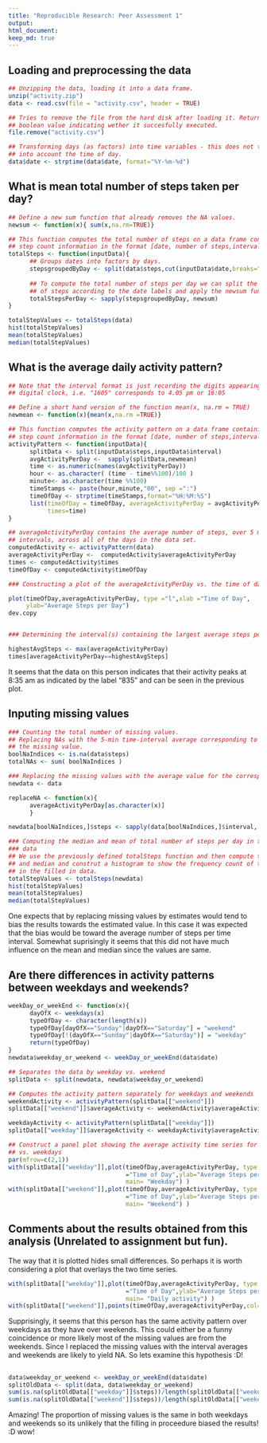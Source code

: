 ```yaml
---
title: "Reproducible Research: Peer Assessment 1"
output: 
html_document:
keep_md: true
---
```

## Loading and preprocessing the data
```r
## Unzipping the data, loading it into a data frame.
unzip("activity.zip")
data <- read.csv(file = "activity.csv", header = TRUE)

## Tries to remove the file from the hard disk after loading it. Returns a
## boolean value indicating wether it succesfully executed.
file.remove("activity.csv")

## Transforming days (as factors) into time variables - this does not take
## into account the time of day.
data$date <- strptime(data$date, format="%Y-%m-%d")
```

## What is mean total number of steps taken per day?
```r
## Define a new sum function that already removes the NA values.
newsum <- function(x){ sum(x,na.rm=TRUE)}

## This function computes the total number of steps on a data frame containing 
## step count information in the format [date, number of steps,interval,...]
totalSteps <- function(inputData){
      ## Groups dates into factors by days.
      stepsgroupedByDay <- split(data$steps,cut(inputData$date,breaks="day"))
      
      ## To compute the total number of steps per day we can split the number
      ## of steps according to the date labels and apply the newsum function.
      totalStepsPerDay <- sapply(stepsgroupedByDay, newsum)
}

totalStepValues <- totalSteps(data)
hist(totalStepValues)
mean(totalStepValues)
median(totalStepValues)
```


## What is the average daily activity pattern?
```r
## Note that the interval format is just recording the digits appearing in a
## digital clock, i.e. "1605" corresponds to 4.05 pm or 16:05

## Define a short hand version of the function mean(x, na.rm = TRUE)
newmean <- function(x){mean(x,na.rm =TRUE)}

## This function computes the activity pattern on a data frame containing 
## step count information in the format [date, number of steps,interval,...]
activityPattern <- function(inputData){
      splitData <- split(inputData$steps,inputData$interval)
      avgActivityPerDay <-  sapply(splitData,newmean)
      time <- as.numeric(names(avgActivityPerDay))
      hour <- as.character( (time - time%%100)/100 )
      minute<- as.character(time %%100)
      timeStamps <- paste(hour,minute,"00", sep =":")
      timeOfDay <- strptime(timeStamps,format="%H:%M:%S")
      list(timeOfDay = timeOfDay, averageActivityPerDay = avgActivityPerDay,
           times=time)
}

## averageActivityPerDay contains the average number of steps, over 5 minute
## intervals, across all of the days in the data set.
computedActivity <- activityPattern(data)
averageActivityPerDay <-  computedActivity$averageActivityPerDay
times <- computedActivity$times
timeOfDay <- computedActivity$timeOfDay

### Constructing a plot of the averageActivityPerDay vs. the time of day.

plot(timeOfDay,averageActivityPerDay, type ="l",xlab ="Time of Day",
     ylab="Average Steps per Day")
dev.copy


### Determining the interval(s) containing the largest average steps per day.

highestAvgSteps <- max(averageActivityPerDay)
times[averageActivityPerDay==highestAvgSteps]
```

It seems that the data on this person indicates that their activity peaks at 8:35 am as indicated by the label "835" and can be seen in the previous plot.


## Inputing missing values
```r
### Counting the total number of missing values.
## Replacing NAs with the 5-min time-interval average corresponding to 
## the missing value.
boolNaIndices <- is.na(data$steps)
totalNAs <- sum( boolNaIndices )

### Replacing the missing values with the average value for the corresponding interval.
newdata <- data

replaceNA <- function(x){ 
      averageActivityPerDay[as.character(x)]
      }

newdata[boolNaIndices,]$steps <- sapply(data[boolNaIndices,]$interval, replaceNA)

### Computing the median and mean of total number of steps per day in the new 
### data
## We use the previously defined totalSteps function and then compute the mean
## and median and construt a histogram to show the frequency count of total step
## in the filled in data.
totalStepValues <- totalSteps(newdata)
hist(totalStepValues)
mean(totalStepValues)
median(totalStepValues)
```

One expects that by replacing missing values by estimates would tend to bias the results towards the estimated value. In this case it was expected that the bias would be toward the average number of steps per time interval. Somewhat suprisingly it seems that this did not have much influence on the mean and median since the values are same.

## Are there differences in activity patterns between weekdays and weekends?
```r
weekDay_or_weekEnd <- function(x){
      dayOfX <- weekdays(x)
      typeOfDay <- character(length(x))
      typeOfDay[dayOfX=="Sunday"|dayOfX=="Saturday"] = "weekend"
      typeOfDay[!(dayOfX=="Sunday"|dayOfX=="Saturday")] = "weekday"
      return(typeOfDay)
}
newdata$weekday_or_weekend <- weekDay_or_weekEnd(data$date)

## Separates the data by weekday vs. weekend
splitData <- split(newdata, newdata$weekday_or_weekend)

## Computes the activity pattern separately for weekdays and weekends
weekendActivity <- activityPattern(splitData[["weekend"]])
splitData[["weekend"]]$averageActivity <- weekendActivity$averageActivityPerDay

weekdayActivity <- activityPattern(splitData[["weekday"]])
splitData[["weekday"]]$averageActivity <- weekdayActivity$averageActivityPerDay

## Construct a panel plot showing the average activity time series for weekends
## vs. weekdays
par(mfrow=c(2,1))
with(splitData[["weekday"]],plot(timeOfDay,averageActivityPerDay, type ="l",xlab
                                 ="Time of Day",ylab="Average Steps per Day",
                                 main= "Weekday") )
with(splitData[["weekend"]],plot(timeOfDay,averageActivityPerDay, type ="l",xlab
                                 ="Time of Day",ylab="Average Steps per Day",
                                 main= "Weekend") )
```


## Comments about the results obtained from this analysis (Unrelated to assignment but fun).
The way that it is plotted hides small differences. So perhaps it is worth considering a plot that overlays the two time series.
```r
with(splitData[["weekday"]],plot(timeOfDay,averageActivityPerDay, type ="l",xlab
                                 ="Time of Day",ylab="Average Steps per Day",
                                 main= "Daily activity") )
with(splitData[["weekend"]],points(timeOfDay,averageActivityPerDay,col="blue") )
```

Supprisingly, it seems that this person has the same activity pattern over weekdays as they have over weekends. This could either be a funny coincidence or more likely most of the missing values are from the weekends. Since I replaced the missing values with the interval averages and weekends are likely to yield NA. So lets examine this hypothesis :D!

##
```r
data$weekday_or_weekend <- weekDay_or_weekEnd(data$date)
splitOldData <- split(data, data$weekday_or_weekend)
sum(is.na(splitOldData[["weekday"]]$steps))/length(splitOldData[["weekday"]]$steps)
sum(is.na(splitOldData[["weekend"]]$steps))/length(splitOldData[["weekend"]]$steps)
```

Amazing! The proportion of missing values is the same in both weekdays and weekends so its unlikely that the filling in proceedure biased the results! :D wow!